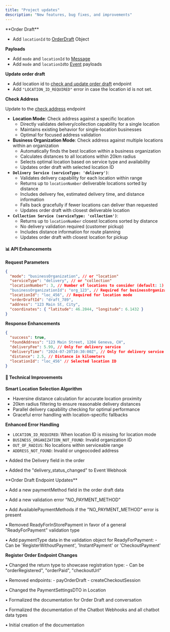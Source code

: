 ```yaml
---
title: "Project updates"
description: "New features, bug fixes, and improvements"
---
```


<Update label="2025-06-12" description="v1.4.0">
  **Order Draft**

- Add `locationId` to [OrderDraft](/chatbot/types/order-draft/introduction) Object

**Payloads**

- Add `mode` and `locationId` to [Message](/chatbot/message-webhook)
- Add `mode` and `locationId`to [Event](/chatbot/event-webhook) payloads

**Update order draft**

- Add location id to [check and update order draft](/api-reference/order-drafts/update-and-validate-an-order-draft) endpoint
- Add `"LOCATION_ID_REQUIRED"` error in case the location id is not set.

**Check Address**

Update to the [check address](/api-reference/chatbot/check-address) endpoint

- **Location Mode**: Check address against a specific location
  - Directly validates delivery/collection capability for a single location
  - Maintains existing behavior for single-location businesses
  - Optimal for focused address validation
- **Business Organization Mode**: Check address against multiple locations within an organization
  - Automatically finds the best location within a business organization
  - Calculates distances to all locations within 20km radius
  - Selects optimal location based on service type and availability
  - Updates order draft with selected location ID
- **`Delivery Service (serviceType: 'delivery')`**:
  - Validates delivery capability for each location within range
  - Returns up to `locationNumber` deliverable locations sorted by distance
  - Includes delivery fee, estimated delivery time, and distance information
  - Falls back gracefully if fewer locations can deliver than requested
  - Updates order draft with closest deliverable location
- **`Collection Service (serviceType: 'collection')`**:
  - Returns up to `locationNumber` closest locations sorted by distance
  - No delivery validation required (customer pickup)
  - Includes distance information for route planning
  - Updates order draft with closest location for pickup

#### 📊 API Enhancements

**Request Parameters**

```json
{
  "mode": "businessOrganization", // or "location"
  "serviceType": "delivery", // or "collection"
  "locationNumber": 3, // Number of locations to consider (default: 1)
  "businessOrganizationId": "org_123", // Required for businessOrganization mode
  "locationId": "loc_456", // Required for location mode
  "orderDraftId": "draft_789",
  "address": "123 Main St, City",
  "coordinates": { "latitude": 46.2044, "longitude": 6.1432 }
}
```

**Response Enhancements**

```json
{
  "success": true,
  "foundAddress": "123 Main Street, 1204 Geneva, CH",
  "deliveryFee": 5.99, // Only for delivery service
  "deliveryTime": "2024-07-20T10:30:00Z", // Only for delivery service
  "distance": 2.5, // Distance in kilometers
  "locationId": "loc_456" // Selected location ID
}
```

#### 🔧 Technical Improvements

**Smart Location Selection Algorithm**

- Haversine distance calculation for accurate location proximity
- 20km radius filtering to ensure reasonable delivery distances
- Parallel delivery capability checking for optimal performance
- Graceful error handling with location-specific fallbacks

**Enhanced Error Handling**

- `LOCATION_ID_REQUIRED`: When location ID is missing for location mode
- `BUSINESS_ORGANIZATION_NOT_FOUND`: Invalid organization ID
- `OUT_OF_RADIUS`: No locations within serviceable range
- `ADDRESS_NOT_FOUND`: Invalid or ungeocoded address
  </Update>

<Update label="2025-04-29" description="v1.3.0">
  • Added the Delivery field in the order

• Added the "delivery_status_changed" to Event Webhook

</Update>

<Update label="2025-04-23" description="v1.2.0">
  **Order Draft Endpoint Updates**

• Add a new paymentMethod field in the order draft data

• Add a new validation error "NO_PAYMENT_METHOD"

• Add AvailablePaymentMethods if the "NO_PAYMENT_METHOD" error is present

• Removed ReadyForInStorePayment in favor of a general "ReadyForPayment" validation type

• Add paymentType data in the validation object for ReadyForPayment: - Can be 'RegisterWithoutPayment', 'InstantPayment' or 'CheckoutPayment'

**Register Order Endpoint Changes**

• Changed the return type to showcase registration type: - Can be "orderRegistered", "orderPaid", "checkoutUrl"

• Removed endpoints: - payOrderDraft - createCheckoutSession

• Changed the PaymentSettingsDTO in Location

</Update>

<Update label="2025-03-24" description="v1.1.0">
  • Formalized the documentation for Order Draft and conversation

• Formalized the documentation of the Chatbot Webhooks and all chatbot data types

</Update>

<Update label="2025-03-22" description="v1.0.0">
  • Initial creation of the documentation
</Update>

